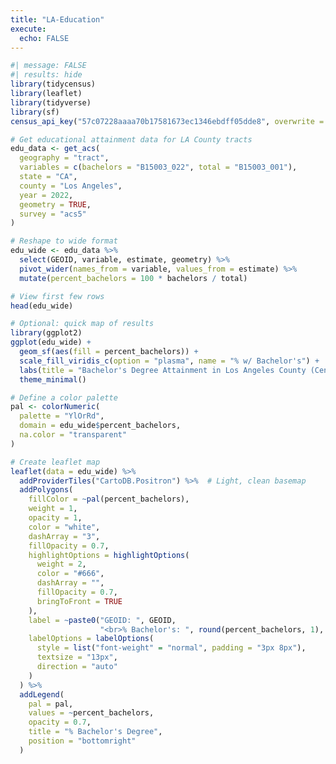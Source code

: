 ```yaml
---
title: "LA-Education"
execute: 
  echo: FALSE
---
```


```r
#| message: FALSE
#| results: hide
library(tidycensus)
library(leaflet)
library(tidyverse)
library(sf)
census_api_key("57c07228aaaa70b17581673ec1346ebdff05dde8", overwrite = TRUE)

# Get educational attainment data for LA County tracts
edu_data <- get_acs(
  geography = "tract",
  variables = c(bachelors = "B15003_022", total = "B15003_001"),
  state = "CA",
  county = "Los Angeles",
  year = 2022,
  geometry = TRUE,
  survey = "acs5"
)

# Reshape to wide format
edu_wide <- edu_data %>%
  select(GEOID, variable, estimate, geometry) %>%
  pivot_wider(names_from = variable, values_from = estimate) %>%
  mutate(percent_bachelors = 100 * bachelors / total)

# View first few rows
head(edu_wide)

# Optional: quick map of results
library(ggplot2)
ggplot(edu_wide) +
  geom_sf(aes(fill = percent_bachelors)) +
  scale_fill_viridis_c(option = "plasma", name = "% w/ Bachelor's") +
  labs(title = "Bachelor's Degree Attainment in Los Angeles County (Census Tracts)") +
  theme_minimal()

```



```r

# Define a color palette
pal <- colorNumeric(
  palette = "YlOrRd",
  domain = edu_wide$percent_bachelors,
  na.color = "transparent"
)

# Create leaflet map
leaflet(data = edu_wide) %>%
  addProviderTiles("CartoDB.Positron") %>%  # Light, clean basemap
  addPolygons(
    fillColor = ~pal(percent_bachelors),
    weight = 1,
    opacity = 1,
    color = "white",
    dashArray = "3",
    fillOpacity = 0.7,
    highlightOptions = highlightOptions(
      weight = 2,
      color = "#666",
      dashArray = "",
      fillOpacity = 0.7,
      bringToFront = TRUE
    ),
    label = ~paste0("GEOID: ", GEOID,
                    "<br>% Bachelor's: ", round(percent_bachelors, 1), "%"),
    labelOptions = labelOptions(
      style = list("font-weight" = "normal", padding = "3px 8px"),
      textsize = "13px",
      direction = "auto"
    )
  ) %>%
  addLegend(
    pal = pal,
    values = ~percent_bachelors,
    opacity = 0.7,
    title = "% Bachelor's Degree",
    position = "bottomright"
  )

```